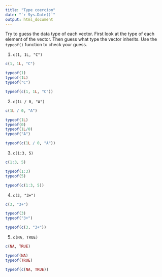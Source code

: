 ```yaml
---
title: "Type coercion"
date: "`r Sys.Date()`"
output: html_document
---
```


Try to guess the data type of each vector. First look at the type of each element of the vector. Then guess what type the vector inherits. Use the `typeof()` function to check your guess.

1. `c(1, 1L, "C")`

```r
c(1, 1L, "C")
```

```r
typeof(1)
typeof(1L)
typeof("C")
```

```r
typeof(c(1, 1L, "C"))
```

2.   `c(1L / 0, "A")`

```r
c(1L / 0, "A")
```

```r
typeof(1L)
typeof(0)
typeof(1L/0)
typeof("A")
```

```r
typeof(c(1L / 0, "A"))
```

3. `c(1:3, 5)`

```r
c(1:3, 5)
```

```r
typeof(1:3)
typeof(5)
```

```r
typeof(c(1:3, 5))
```

4. `c(3, "3+")`

```r
c(3, "3+")
```

```r
typeof(3)
typeof("3+")
```

```r
typeof(c(3, "3+"))
```

5. `c(NA, TRUE)`

```r
c(NA, TRUE)
```

```r
typeof(NA)
typeof(TRUE)
```

```r
typeof(c(NA, TRUE))
```
